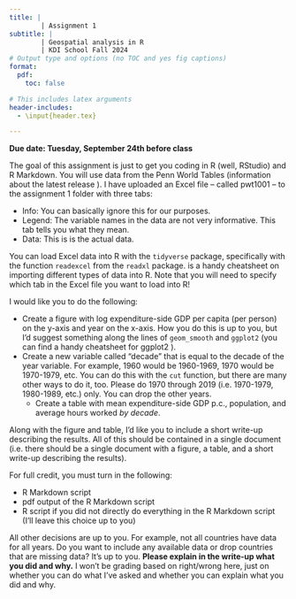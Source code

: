 ```yaml
---
title: |
        | Assignment 1
subtitle: |
        | Geospatial analysis in R
        | KDI School Fall 2024
# Output type and options (no TOC and yes fig captions)
format:
  pdf:
    toc: false

# This includes latex arguments
header-includes:
  - \input{header.tex}

---
```


**Due date: Tuesday, September 24th before class**

The goal of this assignment is just to get you coding in R (well, RStudio) and R Markdown. You will use data from the Penn World Tables (information about the latest release [\textcolor{kdisgreen}{here}](https://www.rug.nl/ggdc/productivity/pwt/?lang=en)). I have uploaded an Excel file -- called pwt1001 -- to the assignment 1 folder with three tabs:

- Info: You can basically ignore this for our purposes.
- Legend: The variable names in the data are not very informative. This tab tells you what they mean.
- Data: This is is the actual data.

You can load Excel data into R with the `tidyverse` package, specifically with the function `readexcel` from the `readxl` package. [\textcolor{kdisgreen}{Here}](https://github.com/rstudio/cheatsheets/blob/main/data-import.pdf) is a handy cheatsheet on importing different types of data into R. Note that you will need to specify which tab in the Excel file you want to load into R!

I would like you to do the following:

- Create a figure with log expenditure-side GDP per capita (per person) on the y-axis and year on the x-axis. How you do this is up to you, but I'd suggest something along the lines of `geom_smooth` and `ggplot2` (you can find a handy cheatsheet for ggplot2 [\textcolor{kdisgreen}{here}](https://www.maths.usyd.edu.au/u/UG/SM/STAT3022/r/current/Misc/data-visualization-2.1.pdf)).
- Create a new variable called "decade" that is equal to the decade of the year variable. For example, 1960 would be 1960-1969, 1970 would be 1970-1979, etc. You can do this with the `cut` function, but there are many other ways to do it, too. Please do 1970 through 2019 (i.e. 1970-1979, 1980-1989, etc.) only. You can drop the other years.
  - Create a table with mean expenditure-side GDP p.c., population, and average hours worked *by decade*.

Along with the figure and table, I'd like you to include a short write-up describing the results. All of this should be contained in a single document (i.e. there should be a single document with a figure, a table, and a short write-up describing the results).

For full credit, you must turn in the following:

- R Markdown script
- pdf output of the R Markdown script
- R script if you did not directly do everything in the R Markdown script (I'll leave this choice up to you)

All other decisions are up to you. For example, not all countries have data for all years. Do you want to include any available data or drop countries that are missing data? It's up to you. **Please explain in the write-up what you did and why.** I won't be grading based on right/wrong here, just on whether you can do what I've asked and whether you can explain what you did and why.
